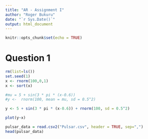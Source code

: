 ```yaml
---
title: "AR - Assignment I"
author: "Roger Bukuru"
date: "`r Sys.Date()`"
output: html_document
---
```


```r
knitr::opts_chunk$set(echo = TRUE)
```

# Question 1

```r
rm(list=ls())
set.seed(1)
x <- rnorm(100,0,1)
x <- sort(x)

#mu = 5 + sin(3 * pi * (x-0.6))
#y <-  rnorm(100, mean = mu, sd = 0.5^2)

y <- 5 + sin(3 * pi * (x-0.6)) + rnorm(100, sd = 0.5^2)

plot(y~x)

```


```r
pulsar_data = read.csv2("Pulsar.csv", header = TRUE, sep=",")
head(pulsar_data)
```

```r

```